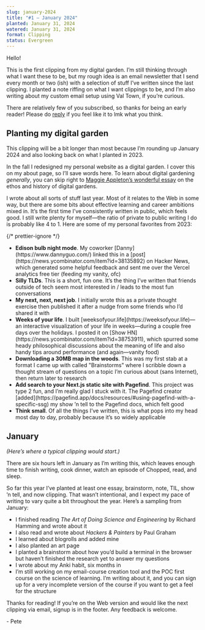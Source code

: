 ```yaml
---
slug: january-2024
title: "#1 — January 2024"
planted: January 31, 2024
watered: January 31, 2024
format: Clipping
status: Evergreen
---
```


Hello!

This is the first clipping from my digital garden. I’m still thinking through what I want these to be, but my rough idea is an email newsletter that I send every month or two (ish) with a selection of stuff I’ve written since the last clipping. I planted a note riffing on <Link href="/newsletters">what I want clippings to be</Link>, and I’m also writing about <Link href="/cultivating-emails">my custom email setup using Val Town</Link>, if you’re curious.

There are relatively few of you subscribed, so thanks for being an early reader! Please do [reply](mailto:pete@petemillspaugh.com) if you feel like it to lmk what you think.

## Planting my digital garden

This clipping will be a bit longer than most because I’m rounding up January 2024 and also looking back on what I planted in 2023.

In the fall I redesigned my personal website as a digital garden. I cover this on my <Link href="/about">about</Link> page, so I’ll save words here. To learn about digital gardening _generally_, you can skip right to [Maggie Appleton’s wonderful essay](https://maggieappleton.com/garden-history) on the ethos and history of digital gardens.

I wrote about all sorts of stuff last year. Most of it relates to the Web in some way, but there are some bits about effective learning and career ambitions mixed in. It’s the first time I’ve consistently written in public, which feels good. I still write plenty for myself—the ratio of private to public writing I do is probably like 4 to 1. Here are some of my personal favorites from 2023:

{/* prettier-ignore */}
- <Link href="/edison-bulb"><strong>Edison bulb night mode</strong></Link>. My coworker [Danny](https://www.dannyguo.com/) linked this in a [post](https://news.ycombinator.com/item?id=38135892) on Hacker News, which generated some helpful feedback and sent me over the Vercel analytics free tier (feeding my vanity, ofc)
- <Link href="/silly-tlds"><strong>Silly TLDs</strong></Link>. This is a short, fun one. It’s the thing I’ve written that friends outside of tech seem most interested in / leads to the most fun conversations
- <Link href="/my-next-next-next-job"><strong>My next, next, next job</strong></Link>. I initially wrote this as a private thought exercise then published it after a nudge from some friends who I’d shared it with
- <Link href="/weeks-of-your-life"><strong>Weeks of your life</strong></Link>. I built [weeksofyour.life](https://weeksofyour.life)—an interactive visualization of your life in weeks—during a couple free days over the holidays. I posted it on [Show HN](https://news.ycombinator.com/item?id=38753911), which spurred some heady philosophical discussions about the meaning of life and also handy tips around performance (and again—vanity food)
- <Link href="/map-in-the-woods"><strong>Downloading a 30MB map in the woods</strong></Link>. This was my first stab at a format I came up with called "Brainstorms" where I scribble down a thought stream of questions on a topic I’m curious about (sans Internet), then return later to research
- <Link href="/nextjs-search-with-pagefind"><strong>Add search to your Next.js static site with Pagefind</strong></Link>. This project was type 2 fun, and I’m really glad I stuck with it. The Pagefind creator [added](https://pagefind.app/docs/resources/#using-pagefind-with-a-specific-ssg) my show ’n tell to the Pagefind docs, which felt good
- <Link href="/think-small"><strong>Think small</strong></Link>. Of all the things I’ve written, this is what pops into my head most day to day, probably because it’s so widely applicable

## January

_(Here’s where a typical clipping would start.)_

There are six hours left in January as I’m writing this, which leaves enough time to finish writing, cook dinner, watch an episode of Chopped, read, and sleep.

So far this year I’ve planted at least one essay, brainstorm, note, TIL, show ’n tell, and now clipping. That wasn’t intentional, and I expect my pace of writing to vary quite a bit throughout the year. Here’s a sampling from January:

- I finished reading _The Art of Doing Science and Engineering_ by Richard Hamming and <Link href="/the-art-of-doing-science-and-engineering">wrote</Link> about it
- I also read and <Link href="/hackers-and-painters">wrote</Link> about _Hackers & Painters_ by Paul Graham
- I <Link href="/blogrolls">learned</Link> about blogrolls and <Link href="/blogroll">added</Link> mine
- I also planted an <Link href="/art">art</Link> page
- I <Link href="/browser-terminal">planted</Link> a brainstorm about how you’d build a terminal in the browser but haven’t finished the research yet to answer my questions
- I <Link href="/anki">wrote</Link> about my Anki habit, six months in
- I’m still working on my email-course creation tool and the POC first course on the science of learning. I’m <Link href="/email-course-creator">writing</Link> about it, and you can <Link href="/make-it-stick">sign up</Link> for a very incomplete version of the course if you want to get a feel for the structure

Thanks for reading! If you’re on the Web version and would like the next clipping via email, signup is in the footer. Any feedback is welcome.

\- Pete
